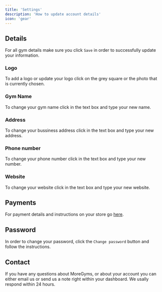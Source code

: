 ```yaml
---
title: 'Settings'
description: 'How to update account details'
icon: 'gear'
---
```



## Details
For all gym details make sure you click `Save` in order to successfully update your information.
### Logo
To add a logo or update your logo click on the grey square or the photo that is currently chosen.

### Gym Name
To change your gym name click in the text box and type your new name.
### Address
To change your bussiness address click in the text box and type your new address.
### Phone number
To change your phone number click in the text box and type your new number.
### Website
To change your website click in the text box and type your new website.

## Payments
For payment details and instructions on your store go [here](/pages/store).

## Password
In order to change your password, click the `Change password` button and follow the instructions.
## Contact
If you have any questions about MoreGyms, or about your account you can either email us or send us a note right within your dashboard. We usally respond within 24 hours.